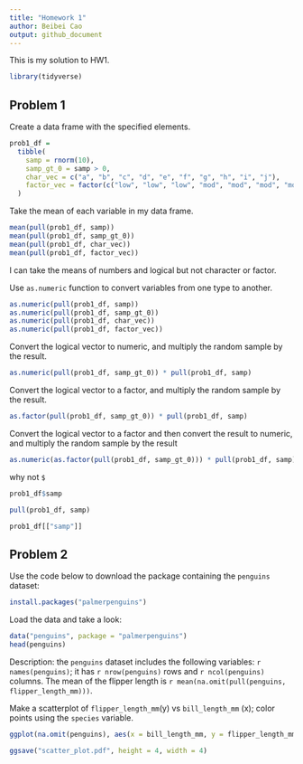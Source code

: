 ```yaml
---
title: "Homework 1"
author: Beibei Cao
output: github_document
---
```


This is my solution to HW1.

```r
library(tidyverse)
```


## Problem 1

Create a data frame with the specified elements. 

```r
prob1_df = 
  tibble(
    samp = rnorm(10),
    samp_gt_0 = samp > 0,
    char_vec = c("a", "b", "c", "d", "e", "f", "g", "h", "i", "j"),
    factor_vec = factor(c("low", "low", "low", "mod", "mod", "mod", "mod", "high", "high", "high"))
  )
```

Take the mean of each variable in my data frame.

```r
mean(pull(prob1_df, samp))
mean(pull(prob1_df, samp_gt_0))
mean(pull(prob1_df, char_vec))
mean(pull(prob1_df, factor_vec))
```

I can take the means of numbers and logical but not character or factor.


Use `as.numeric` function to convert variables from one type to another.

```r
as.numeric(pull(prob1_df, samp))
as.numeric(pull(prob1_df, samp_gt_0))
as.numeric(pull(prob1_df, char_vec))
as.numeric(pull(prob1_df, factor_vec))
```

Convert the logical vector to numeric, and multiply the random sample by the result.
```r
as.numeric(pull(prob1_df, samp_gt_0)) * pull(prob1_df, samp)
```

Convert the logical vector to a factor, and multiply the random sample by the result.
```r
as.factor(pull(prob1_df, samp_gt_0)) * pull(prob1_df, samp)
```

Convert the logical vector to a factor and then convert the result to numeric, and multiply the random sample by the result
```r
as.numeric(as.factor(pull(prob1_df, samp_gt_0))) * pull(prob1_df, samp)
```

why not `$`
```r
prob1_df$samp

pull(prob1_df, samp)

prob1_df[["samp"]]
```


## Problem 2

Use the code below to download the package containing the `penguins` dataset:

```r
install.packages("palmerpenguins")
```

Load the data and take a look:
```r
data("penguins", package = "palmerpenguins")
head(penguins)
```

Description: 
the `penguins` dataset includes the following variables: ``r names(penguins)``; it has ``r nrow(penguins)`` rows and ``r ncol(penguins)`` columns. The mean of the flipper length is `r mean(na.omit(pull(penguins, flipper_length_mm)))`.

Make a scatterplot of `flipper_length_mm `(y) vs `bill_length_mm` (x); color points using the `species` variable.

```r
ggplot(na.omit(penguins), aes(x = bill_length_mm, y = flipper_length_mm, color = species)) + geom_point() + xlab("bill length (mm)") + ylab("flipper length (mm)")

ggsave("scatter_plot.pdf", height = 4, width = 4)
```





